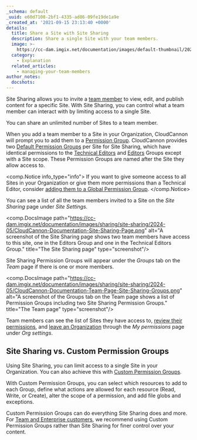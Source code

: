 ```yaml
---
_schema: default
_uuid: e60d7108-2bf1-4335-ad86-09fe19de1a9e
_created_at: '2021-09-15 23:13:40 +0000'
details:
  title: Share a Site with Site Sharing
  description: Share a single Site with your team members.
  image: >-
    https://cc-dam.imgix.net/documentation/images/default-thumbnail/2023-Q4/CloudCannon-Documentation-Thumbnail.png
  category:
    - Explanation
  related_articles:
    - managing-your-team-members
author_notes:
  docshots:
---
```

Site Sharing allows you to invite a [team member](/documentation/articles/what-is-a-team-member/) to view, edit, and publish content for a specific Site. With Site Sharing, you can control what a team member can interact with by limiting access to a single Site.

You can share an unlimited number of Sites to a team member.

When you add a team member to a Site in your Organization, CloudCannon will prompt you to add them to a [Permission Group](/documentation/articles/what-are-permission-groups/). CloudCannon provides two [Default Permission Groups](/documentation/articles/what-are-default-permission-groups/) per Site for Site Sharing, which have identical permissions to the [Technical Editors](/documentation/articles/what-are-default-permission-groups/#technical-editors) and [Editors](/documentation/articles/what-are-default-permission-groups/#editors) Groups except with a Site scope. These Permission Groups are named after the Site they allow access to.

<comp.Notice info_type="info">
  If you want to give someone access to all Sites in your Organization or give them more permissions than a Technical Editor, consider [adding them to a Global Permission Group](/documentation/articles/add-a-team-member-to-a-permission-group/).
</comp.Notice>

You can see a list of all the team members invited to a Site on the *Site Sharing* page under *Site Settings.*

<comp.DocsImage path="https://cc-dam.imgix.net/documentation/images/sharing/site-sharing/2024-05/CloudCannon-Documentation-Site-Sharing-Page.png" alt="A screenshot of the Site Sharing page shows two team members have access to this site, one in the Editors Group and one in the Technical Editors Group." title="The Site Sharing page" type="screenshot"/>

Site Sharing Permission Groups will appear under the *Groups* tab on the *Team* page if there is one or more members.

<comp.DocsImage path="https://cc-dam.imgix.net/documentation/images/sharing/site-sharing/2024-05/CloudCannon-Documentation-Team-Page-Site-Sharing-Groups.png" alt="A screenshot of the Groups tab on the Team page shows a list of Permission Groups including two Site Sharing Permission Groups." title="The Team page" type="screenshot"/>

Team members can see the list of Sites they have access to, [review their permissions](/documentation/articles/manage-my-permissions/#review-my-current-permission-groups), and [leave an Organization](/documentation/articles/manage-my-permissions/#leave-a-permission-group) through the *My permissions* page under *Org settings*.

## Site Sharing vs. Custom Permission Groups

Using Site Sharing, you can limit access to a single Site in your Organization. You can also achieve this with [Custom Permission Groups](/documentation/developer-articles/what-are-custom-permission-groups/).

With Custom Permission Groups, you can select which resources to add to each Group, define what actions are allowed for each resource (Read, Write, or Create), alter the scope of a permission, and add file globs and exceptions.

Custom Permission Groups can do everything Site Sharing does and more. For [Team and Enterprise customers](/pricing/), we recommend using Custom Permission Groups rather than Site Sharing for finer control over your content.
